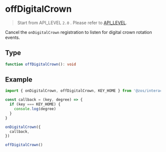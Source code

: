 # offDigitalCrown

> Start from API_LEVEL `2.0` . Please refer to [API_LEVEL](../../../../guides/framework/device/compatibility.md).

Cancel the `onDigitalCrown` registration to listen for digital crown rotation events.

## Type

```ts
function offDigitalCrown(): void
```

## Example

```js
import { onDigitalCrown, offDigitalCrown, KEY_HOME } from '@zos/interaction'

const callback = (key, degree) => {
  if (key === KEY_HOME) {
    console.log(degree)
  }
}

onDigitalCrown({
  callback,
})

offDigitalCrown()
```

